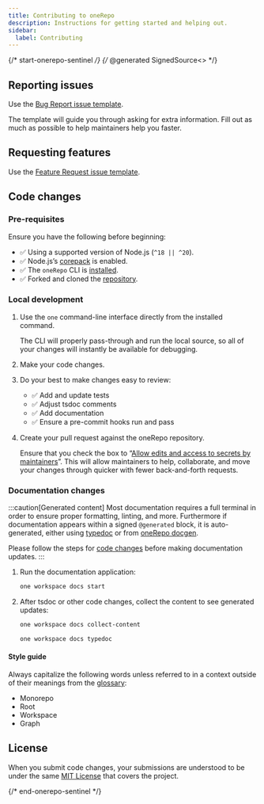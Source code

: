 ```yaml
---
title: Contributing to oneRepo
description: Instructions for getting started and helping out.
sidebar:
  label: Contributing
---
```


{/* start-onerepo-sentinel */}
{/* @generated SignedSource<<d8f75c245db10c2e2aea88cc83c439fd>> */}

## Reporting issues

Use the [Bug Report issue template](https://github.com/paularmstrong/onerepo/issues/new?assignees=&labels=bug%2Ctriage&projects=&template=01-bug-report.yml).

The template will guide you through asking for extra information. Fill out as much as possible to help maintainers help you faster.

## Requesting features

Use the [Feature Request issue template](https://github.com/paularmstrong/onerepo/issues/new?assignees=&labels=%F0%9F%9A%80+feature%2Ctriage&projects=&template=06-feature-change.yml).

## Code changes

### Pre-requisites

Ensure you have the following before beginning:

- ✅ Using a supported version of Node.js (`^18 || ^20`).
- ✅ Node.js’s [corepack](https://nodejs.org/docs/latest-v20.x/api/corepack.html#corepack) is enabled.
- ✅ The `oneRepo` CLI is [installed](/docs/getting-started/#quick-start).
- ✅ Forked and cloned the [repository](https://github.com/paularmstrong/onerepo).

### Local development

1. Use the `one` command-line interface directly from the installed command.

   The CLI will properly pass-through and run the local source, so all of your changes will instantly be available for debugging.

1. Make your code changes.
1. Do your best to make changes easy to review:

   - ✅ Add and update tests
   - ✅ Adjust tsdoc comments
   - ✅ Add documentation
   - ✅ Ensure a pre-commit hooks run and pass

1. Create your pull request against the oneRepo repository.

   Ensure that you check the box to “[Allow edits and access to secrets by maintainers](https://docs.github.com/en/pull-requests/collaborating-with-pull-requests/working-with-forks/allowing-changes-to-a-pull-request-branch-created-from-a-fork)”. This will allow maintainers to help, collaborate, and move your changes through quicker with fewer back-and-forth requests.

### Documentation changes

:::caution[Generated content]
Most documentation requires a full terminal in order to ensure proper formatting, linting, and more. Furthermore if documentation appears within a signed `@generated` block, it is auto-generated, either using [typedoc](https://typedoc.org/) or from [oneRepo docgen](https://onerepo.tools/plugins/docgen/).

Please follow the steps for [code changes](#local-development) before making documentation updates.
:::

1. Run the documentation application:

   ```sh
   one workspace docs start
   ```

2. After tsdoc or other code changes, collect the content to see generated updates:

   ```sh title="Collect all content"
   one workspace docs collect-content
   ```

   ```sh title="Update API reference"
   one workspace docs typedoc
   ```

#### Style guide

Always capitalize the following words unless referred to in a context outside of their meanings from the [glossary](https://onerepo.tools/concepts/primer/#glossary):

- Monorepo
- Root
- Workspace
- Graph

## License

When you submit code changes, your submissions are understood to be under the same [MIT License](https://github.com/paularmstrong/onerepo/blob/main/LICENSE.md) that covers the project.

{/* end-onerepo-sentinel */}
